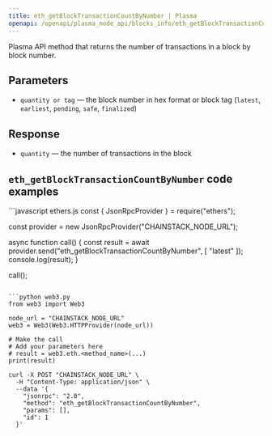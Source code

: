 ```yaml
---
title: eth_getBlockTransactionCountByNumber | Plasma
openapi: /openapi/plasma_node_api/blocks_info/eth_getBlockTransactionCountByNumber.json POST /be84184cd12967be5a65d06651c60085
---
```


Plasma API method that returns the number of transactions in a block by block number.

## Parameters

* `quantity or tag` — the block number in hex format or block tag (`latest`, `earliest`, `pending`, `safe`, `finalized`)

## Response

* `quantity` — the number of transactions in the block

## `eth_getBlockTransactionCountByNumber` code examples

<CodeGroup>
```javascript ethers.js
const { JsonRpcProvider } = require("ethers");

const provider = new JsonRpcProvider("CHAINSTACK_NODE_URL");

async function call() {
  const result = await provider.send("eth_getBlockTransactionCountByNumber", [
    "latest"
  ]);
  console.log(result);
}

call();
```

```python web3.py
from web3 import Web3

node_url = "CHAINSTACK_NODE_URL"
web3 = Web3(Web3.HTTPProvider(node_url))

# Make the call
# Add your parameters here
# result = web3.eth.<method_name>(...)
print(result)
```

```shell cURL
curl -X POST "CHAINSTACK_NODE_URL" \
  -H "Content-Type: application/json" \
  --data '{
    "jsonrpc": "2.0",
    "method": "eth_getBlockTransactionCountByNumber",
    "params": [],
    "id": 1
  }'
```
</CodeGroup>
